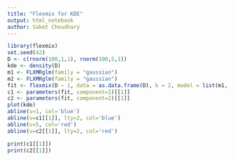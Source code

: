 ```yaml
---
title: "Flexmix for KDE"
output: html_notebook
author: Saket Choudhary
---
```


```r
library(flexmix)
set.seed(42)
D <- c(rnorm(100,1,1), rnorm(100,5,1))
kde <- density(D)
m1 <- FLXMRglm(family = "gaussian")
m2 <- FLXMRglm(family = "gaussian")
fit <- flexmix(D ~ 1, data = as.data.frame(D), k = 2, model = list(m1, m2))
c1 <- parameters(fit, component=1)[[1]]
c2 <- parameters(fit, component=2)[[1]]
plot(kde)
abline(v=1, col='blue')
abline(v=c1[[1]], lty=2, col='blue')
abline(v=5, col='red')
abline(v=c2[[1]], lty=2, col='red')

```

```r
print(c1[[1]])
print(c2[[1]])
```
      